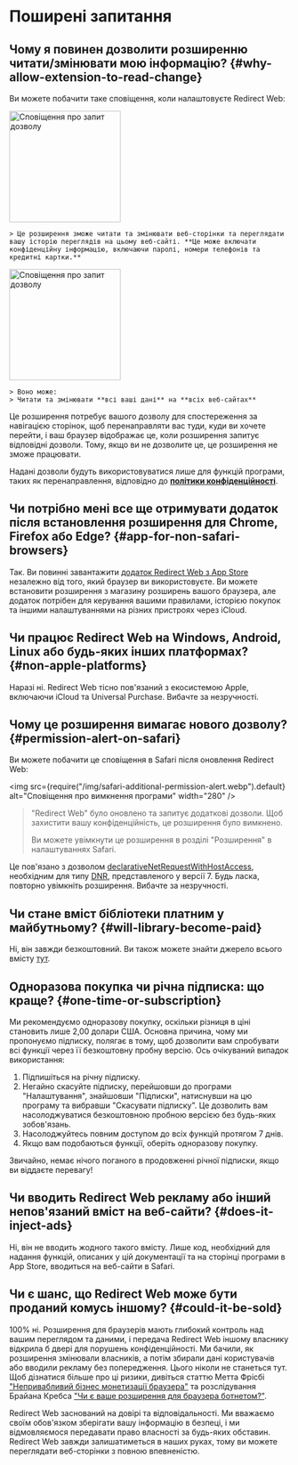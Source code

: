
# Поширені запитання

## Чому я повинен дозволити розширенню читати/змінювати мою інформацію? {#why-allow-extension-to-read-change}

Ви можете побачити таке сповіщення, коли налаштовуєте Redirect Web:

<IfBrowserStore stores='appStore'>
    <Image src={PermissionAlertSafari} alt="Сповіщення про запит дозволу" width="200" margin="0 0 16px 0" hasShadow />

    > Це розширення зможе читати та змінювати веб-сторінки та переглядати вашу історію переглядів на цьому веб-сайті. **Це може включати конфіденційну інформацію, включаючи паролі, номери телефонів та кредитні картки.**
</IfBrowserStore>

<IfBrowserStore stores='appStore' includes={false}>
    <Image src={PermissionAlertChrome} alt="Сповіщення про запит дозволу" height="200" hasRoundedCorners hasShadow margin="0 0 16px 0" />

    > Воно може:
    > Читати та змінювати **всі ваші дані** на **всіх веб-сайтах**
</IfBrowserStore>

Це розширення потребує вашого дозволу для спостереження за навігацією сторінок, щоб перенаправляти вас туди, куди ви хочете перейти, і ваш браузер відображає це, коли розширення запитує відповідні дозволи. Тому, якщо ви не дозволите це, це розширення не зможе працювати.

Надані дозволи будуть використовуватися лише для функцій програми, таких як перенаправлення, відповідно до **[політики конфіденційності](/privacy-policy)**.

## Чи потрібно мені все ще отримувати додаток після встановлення розширення для Chrome, Firefox або Edge? {#app-for-non-safari-browsers}

Так. Ви повинні завантажити [додаток Redirect Web з App Store](https://apps.apple.com/app/id1571283503) незалежно від того, який браузер ви використовуєте. Ви можете встановити розширення з магазину розширень вашого браузера, але додаток потрібен для керування вашими правилами, історією покупок та іншими налаштуваннями на різних пристроях через iCloud.

## Чи працює Redirect Web на Windows, Android, Linux або будь-яких інших платформах? {#non-apple-platforms}

Наразі ні. Redirect Web тісно пов'язаний з екосистемою Apple, включаючи iCloud та Universal Purchase. Вибачте за незручності.

## Чому це розширення вимагає нового дозволу? {#permission-alert-on-safari}

Ви можете побачити це сповіщення в Safari після оновлення Redirect Web:

<img src={require("/img/safari-additional-permission-alert.webp").default} alt="Сповіщення про вимкнення програми" width="280" />

> "Redirect Web" було оновлено та запитує додаткові дозволи. Щоб захистити вашу конфіденційність, це розширення було вимкнено.
>
> Ви можете увімкнути це розширення в розділі "Розширення" в налаштуваннях Safari.

Це пов'язано з дозволом [declarativeNetRequestWithHostAccess](https://developer.apple.com/documentation/safariservices/safari_web_extensions/blocking_content_with_your_safari_web_extension), необхідним для типу [DNR](/rule-settings#type), представленого у версії 7. Будь ласка, повторно увімкніть розширення. Вибачте за незручності.

## Чи стане вміст бібліотеки платним у майбутньому? {#will-library-become-paid}

Ні, він завжди безкоштовний. Ви також можете знайти джерело всього вмісту [тут](https://github.com/mshibanami/redirect-web/tree/main/library).

## Одноразова покупка чи річна підписка: що краще? {#one-time-or-subscription}

Ми рекомендуємо одноразову покупку, оскільки різниця в ціні становить лише 2,00 долари США.
Основна причина, чому ми пропонуємо підписку, полягає в тому, щоб дозволити вам спробувати всі функції через її безкоштовну пробну версію. Ось очікуваний випадок використання:

1. Підпишіться на річну підписку.
2. Негайно скасуйте підписку, перейшовши до програми "Налаштування", знайшовши "Підписки", натиснувши на цю програму та вибравши "Скасувати підписку". Це дозволить вам насолоджуватися безкоштовною пробною версією без будь-яких зобов'язань.
3. Насолоджуйтесь повним доступом до всіх функцій протягом 7 днів.
4. Якщо вам подобаються функції, оберіть одноразову покупку.

Звичайно, немає нічого поганого в продовженні річної підписки, якщо ви віддаєте перевагу!

## Чи вводить Redirect Web рекламу або інший непов'язаний вміст на веб-сайти? {#does-it-inject-ads}

Ні, він не вводить жодного такого вмісту. Лише код, необхідний для надання функцій, описаних у цій документації та на сторінці програми в App Store, вводиться на веб-сайти в Safari.

## Чи є шанс, що Redirect Web може бути проданий комусь іншому? {#could-it-be-sold}

100% ні. Розширення для браузерів мають глибокий контроль над вашим переглядом та даними, і передача Redirect Web іншому власнику відкрила б двері для порушень конфіденційності. Ми бачили, як розширення змінювали власників, а потім збирали дані користувачів або вводили рекламу без попередження. Цього ніколи не станеться тут. Щоб дізнатися більше про ці ризики, дивіться статтю Метта Фрісбі ["Непривабливий бізнес монетизації браузера"](https://mattfrisbie.substack.com/p/the-ugly-business-of-monetizing-browser) та розслідування Брайана Кребса ["Чи є ваше розширення для браузера ботнетом?"](https://krebsonsecurity.com/2021/03/is-your-browser-extension-a-botnet-backdoor/).

Redirect Web заснований на довірі та відповідальності. Ми вважаємо своїм обов'язком зберігати вашу інформацію в безпеці, і ми відмовляємося передавати право власності за будь-яких обставин. Redirect Web завжди залишатиметься в наших руках, тому ви можете переглядати веб-сторінки з повною впевненістю.
